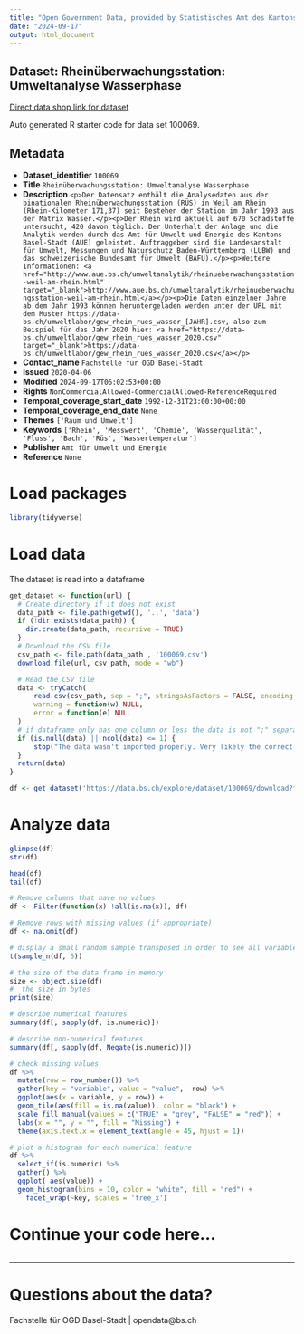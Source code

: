 ```yaml
---
title: "Open Government Data, provided by Statistisches Amt des Kantons Basel-Stadt - Fachstelle OGD"
date: "2024-09-17"
output: html_document
---
```


## Dataset: Rheinüberwachungsstation: Umweltanalyse Wasserphase

[Direct data shop link for dataset](https://data.bs.ch/explore/dataset/100069)

Auto generated R starter code for data set 100069.

## Metadata

- **Dataset_identifier** `100069`
- **Title** `Rheinüberwachungsstation: Umweltanalyse Wasserphase`
- **Description** `<p>Der Datensatz enthält die Analysedaten aus der binationalen Rheinüberwachungsstation (RÜS) in Weil am Rhein (Rhein-Kilometer 171,37) seit Bestehen der Station im Jahr 1993 aus der Matrix Wasser.</p><p>Der Rhein wird aktuell auf 670 Schadstoffe untersucht, 420 davon täglich. Der Unterhalt der Anlage und die Analytik werden durch das Amt für Umwelt und Energie des Kantons Basel-Stadt (AUE) geleistet. Auftraggeber sind die Landesanstalt für Umwelt, Messungen und Naturschutz Baden-Württemberg (LUBW) und das schweizerische Bundesamt für Umwelt (BAFU).</p><p>Weitere Informationen: <a href="http://www.aue.bs.ch/umweltanalytik/rheinueberwachungsstation-weil-am-rhein.html" target="_blank">http://www.aue.bs.ch/umweltanalytik/rheinueberwachungsstation-weil-am-rhein.html</a></p><p>Die Daten einzelner Jahre ab dem Jahr 1993 können heruntergeladen werden unter der URL mit dem Muster https://data-bs.ch/umweltlabor/gew_rhein_rues_wasser_[JAHR].csv, also zum Beispiel für das Jahr 2020 hier: <a href="https://data-bs.ch/umweltlabor/gew_rhein_rues_wasser_2020.csv" target="_blank">https://data-bs.ch/umweltlabor/gew_rhein_rues_wasser_2020.csv</a></p>`
- **Contact_name** `Fachstelle für OGD Basel-Stadt`
- **Issued** `2020-04-06`
- **Modified** `2024-09-17T06:02:53+00:00`
- **Rights** `NonCommercialAllowed-CommercialAllowed-ReferenceRequired`
- **Temporal_coverage_start_date** `1992-12-31T23:00:00+00:00`
- **Temporal_coverage_end_date** `None`
- **Themes** `['Raum und Umwelt']`
- **Keywords** `['Rhein', 'Messwert', 'Chemie', 'Wasserqualität', 'Fluss', 'Bach', 'Rüs', 'Wassertemperatur']`
- **Publisher** `Amt für Umwelt und Energie`
- **Reference** `None`


# Load packages

```r

library(tidyverse)
```

# Load data

The dataset is read into a dataframe

```r
get_dataset <- function(url) {
  # Create directory if it does not exist
  data_path <- file.path(getwd(), '..', 'data')
  if (!dir.exists(data_path)) {
    dir.create(data_path, recursive = TRUE)
  }
  # Download the CSV file
  csv_path <- file.path(data_path , '100069.csv')
  download.file(url, csv_path, mode = "wb")

  # Read the CSV file
  data <- tryCatch(
      read.csv(csv_path, sep = ";", stringsAsFactors = FALSE, encoding = "UTF-8"),
      warning = function(w) NULL,
      error = function(e) NULL
  )
  # if dataframe only has one column or less the data is not ";" separated
  if (is.null(data) || ncol(data) <= 1) {
      stop("The data wasn't imported properly. Very likely the correct separator couldn't be found.\nPlease check the dataset manually and adjust the code.")
  }
  return(data)
}
```

```r

df <- get_dataset('https://data.bs.ch/explore/dataset/100069/download?format=csv&timezone=Europe%2FZurich')

```

# Analyze data

```r

glimpse(df)
str(df)

head(df)
tail(df)

```

```r
# Remove columns that have no values
df <- Filter(function(x) !all(is.na(x)), df)

# Remove rows with missing values (if appropriate)
df <- na.omit(df)
```

```r
# display a small random sample transposed in order to see all variables
t(sample_n(df, 5))
```

```r
# the size of the data frame in memory
size <- object.size(df)
#  the size in bytes
print(size)
```

```r
# describe numerical features
summary(df[, sapply(df, is.numeric)])
```

```r
# describe non-numerical features
summary(df[, sapply(df, Negate(is.numeric))])
```

```r
# check missing values
df %>%
  mutate(row = row_number()) %>%
  gather(key = "variable", value = "value", -row) %>%
  ggplot(aes(x = variable, y = row)) +
  geom_tile(aes(fill = is.na(value)), color = "black") +
  scale_fill_manual(values = c("TRUE" = "grey", "FALSE" = "red")) +
  labs(x = "", y = "", fill = "Missing") +
  theme(axis.text.x = element_text(angle = 45, hjust = 1))
```

```r
# plot a histogram for each numerical feature
df %>%
  select_if(is.numeric) %>%
  gather() %>%
  ggplot( aes(value)) +
  geom_histogram(bins = 10, color = "white", fill = "red") +
    facet_wrap(~key, scales = 'free_x')
```

# Continue your code here...

```r

```
------------------------------------------------------------------------

# Questions about the data?

Fachstelle für OGD Basel-Stadt | opendata@bs.ch
